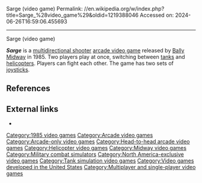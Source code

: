 Sarge (video game)
Permalink: //en.wikipedia.org/w/index.php?title=Sarge_%28video_game%29&oldid=1219388046
Accessed on: 2024-06-26T16:59:06.455693



------
Sarge (video game)
{{short description|1985 video game}}
{{Infobox video game
|title = Sarge
|image = Sarge flyer.png
|caption = Flyer
|developer = [[Bally Midway]]<ref name="gamefaqs"/>
|publisher = Bally Midway<ref name="gamefaqs"/>
|released= {{vgrelease|NA|1985<ref name="gamefaqs">[http://www.gamefaqs.com/arcade/568656-sarge/data ''Sarge''] at [[GameFAQs]]</ref>}}
|platforms= [[Arcade video game|Arcade]]
|genre = [[Multidirectional shooter]]<ref name="gamefaqs"/>
|modes = [[Single-player video game|Single-player]], 2 player [[Cooperative video game|co-op]]
}}

{{stack|[[File:Sarge_(arcade_game)_screenshot.png|thumb|Screenshot]]}}

'''''Sarge''''' is a [[multidirectional shooter]] [[arcade video game]] released by [[Bally Midway]] in 1985. Two players play at once, switching between [[tank]]s and [[helicopter]]s. Players can fight each other. The game has two sets of [[joystick]]s.

==References==
{{reflist}}

==External links==
* {{KLOV game|id=9433|name=Sarge}}

[[Category:1985 video games]]
[[Category:Arcade video games]]
[[Category:Arcade-only video games]]
[[Category:Head-to-head arcade video games]]
[[Category:Helicopter video games]]
[[Category:Midway video games]]
[[Category:Military combat simulators]]
[[Category:North America-exclusive video games]]
[[Category:Tank simulation video games]]
[[Category:Video games developed in the United States]]
[[Category:Multiplayer and single-player video games]]


{{shmup-videogame-stub}}